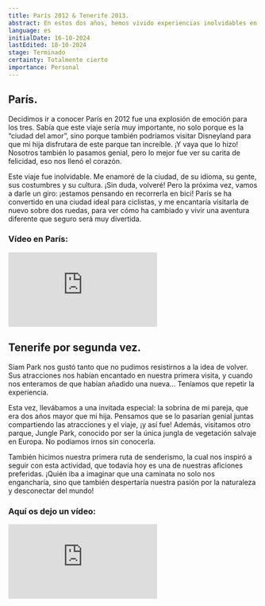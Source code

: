 ```yaml
---
title: París 2012 & Tenerife 2013.
abstract: En estos dos años, hemos vivido experiencias inolvidables en París y Tenerife. ¡Podéis echar un vistazo a estos viajes y conocer las emocionantes aventuras que disfrutamos en cada uno de estos increíbles destinos!
language: es
initialDate: 16-10-2024
lastEdited: 18-10-2024
stage: Terminado
certainty: Totalmente cierto
importance: Personal
---
```


## París.

Decidimos ir a conocer París en 2012 fue una explosión de emoción para los tres. Sabía que este viaje sería muy importante, no solo porque es la “ciudad del amor”, sino porque también podríamos visitar Disneyland para que mi hija disfrutara de este parque tan increíble. ¡Y vaya que lo hizo! Nosotros también lo pasamos genial, pero lo mejor fue ver su carita de felicidad, eso nos llenó el corazón.

Este viaje fue inolvidable. Me enamoré de la ciudad, de su idioma, su gente, sus costumbres y su cultura. ¡Sin duda, volveré! Pero la próxima vez, vamos a darle un giro: ¡estamos pensando en recorrerla en bici! París se ha convertido en una ciudad ideal para ciclistas, y me encantaría visitarla de nuevo sobre dos ruedas, para ver cómo ha cambiado y vivir una aventura diferente que seguro será muy divertida.

### **Vídeo en París:**

<iframe
  className="yt-embeded"
  src="https://www.youtube-nocookie.com/embed/McweHBDF5Ok?si=1TY6KBkfW2aCza8v"
  title="YouTube video player"
  frameborder="0"
  allow="accelerometer; clipboard-write; encrypted-media; gyroscope; picture-in-picture; web-share"
  referrerpolicy="no-referrer"
  allowfullscreen
></iframe>

## Tenerife por segunda vez.

Siam Park nos gustó tanto que no pudimos resistirnos a la idea de volver. Sus atracciones nos habían encantado en nuestra primera visita, y cuando nos enteramos de que habían añadido una nueva… Teníamos que repetir la experiencia.

Esta vez, llevábamos a una invitada especial: la sobrina de mi pareja, que era dos años mayor que mi hija. Pensamos que se lo pasarían genial juntas compartiendo las atracciones y el viaje, ¡y así fue! Además, visitamos otro parque, Jungle Park, conocido por ser la única jungla de vegetación salvaje en Europa. No podíamos irnos sin conocerla.

También hicimos nuestra primera ruta de senderismo, la cual nos inspiró a seguir con esta actividad, que todavía hoy es una de nuestras aficiones preferidas. ¡Quién iba a imaginar que una caminata no solo nos engancharía, sino que también despertaría nuestra pasión por la naturaleza y desconectar del mundo!

### **Aquí os dejo un vídeo:**

<iframe
  className="yt-embeded"
src="https://www.youtube-nocookie.com/embed/0koSwAW8ll0?si=ndigtL_Zf0ih7Vld"
title="YouTube video player"
frameborder="0"
allow="accelerometer; clipboard-write; encrypted-media; gyroscope; picture-in-picture; web-share"
referrerpolicy="strict-origin-when-cross-origin"
allowfullscreen

> </iframe>

